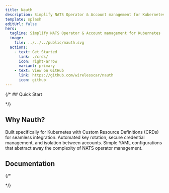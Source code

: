 ```yaml
---
title: Nauth
description: Simplify NATS Operator & Account management for Kubernetes
template: splash
editUrl: false
hero:
  tagline: Simplify NATS Operator & Account management for Kubernetes
  image:
    file: ../../../public/nauth.svg
  actions:
    - text: Get Started
      link: ./crds/
      icon: right-arrow
      variant: primary
    - text: View on GitHub
      link: https://github.com/wirelesscar/nauth
      icon: github
---
```



{/* ## Quick Start

<CardGrid stagger>
  <LinkCard 
    title="Quick Start" 
    icon="rocket"
    href="./guides/quick-start/"
    description="Get up and running with Nauth in minutes. Perfect for testing and development environments."
  />
  
  <LinkCard 
    title="Complete Setup" 
    icon="open-book"
    href="./guides/installation/"
    description="Full installation guide with production-ready configurations and security best practices."
  />
  
  <LinkCard 
    title="User Management" 
    icon="users"
    href="./guides/user-management/"
    description="Create and manage NATS users with fine-grained permissions and access controls."
  />
  
  <LinkCard 
    title="Account Management" 
    icon="setting"
    href="./guides/account-management/"
    description="Configure NATS accounts, set limits, and organize your messaging infrastructure."
  />
</CardGrid> */}

## Why Nauth?

<CardGrid stagger>
  <Card title="Kubernetes Native">
    <IconKubernetes slot="icon" class="icon" size="1.333em" /> 
    Built specifically for Kubernetes with Custom Resource Definitions (CRDs) for seamless integration.
  </Card>
  
  <Card title="Secure by Default">
    <FluentColorShieldCheckmark48 slot="icon" class="icon" size="1.333em" />
    Automated key rotation, secure credential management, and isolation between accounts.
  </Card>
  
  <Card title="Easy to Use" icon="approve-check">
    Simple YAML configurations that abstract away the complexity of NATS operator management.
  </Card>
</CardGrid>

## Documentation

<CardGrid>
  <LinkCard 
    title="API Reference" 
    icon="document"
    href="./crds/"
    description="Complete API documentation for all Custom Resource Definitions."
  />
  
  {/* <LinkCard 
    title="Troubleshooting" 
    icon="warning"
    href="./guides/troubleshooting/"
    description="Common issues and their solutions to keep your NATS infrastructure running smoothly."
  />
  
  <LinkCard 
    title="Advanced Scenarios" 
    icon="rocket"
    href="./guides/advanced-scenarios/"
    description="Advanced configuration patterns and real-world deployment scenarios."
  /> */}
</CardGrid>